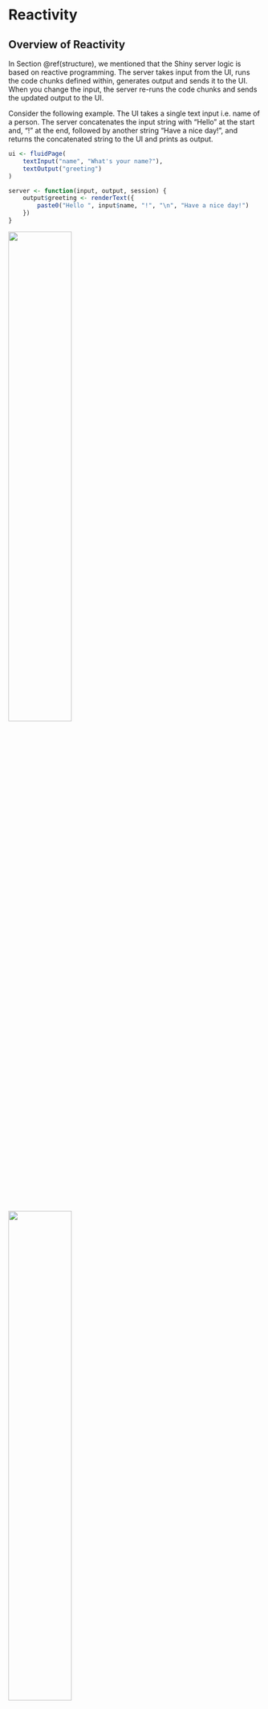 # Reactivity{#reactivity}

## Overview of Reactivity

In Section \@ref(structure), we mentioned that the Shiny server logic is based on reactive programming. The server takes input from the UI, runs the code chunks defined within, generates output and sends it to the UI. When you change the input, the server re-runs the code chunks and sends the updated output to the UI.

Consider the following example. The UI takes a single text input i.e. name of a person. The server concatenates the input string with "Hello" at the start and, "!" at the end, followed by another string "Have a nice day!", and returns the concatenated string to the UI and prints as output.
```r
ui <- fluidPage(
    textInput("name", "What's your name?"),
    textOutput("greeting")
)

server <- function(input, output, session) {
    output$greeting <- renderText({
        paste0("Hello ", input$name, "!", "\n", "Have a nice day!")
    })
}
```
![](figs/Nitika.png){width=50%}
![](figs/Batman.png){width=50%}
![](figs/Aladdin.png){width=50%}

### Challenge 3: Modify `greeting.R` to print the uppercase letters (breakout){- .challenge}
Open `ShinyApps/reactive/greeting.R` and edit the file to print the input name in uppercase letters. The new app should:

* Ask your name in lowercase letters, example: "batman".

* And outputs- "Your name in uppercase letters is: BATMAN".

Hint: Get help on  `toupper()`

## R expressiovs vs Reactive expressions

Most R code typically deals with static data. What makes Shiny apps magical is the fact that they are interactive which is made possible due to  reactivity. There are two important aspects to reactivity:

1. Reactive expressions produce the latest computation

2. Reactive expressions save re-computation.

Conside the following example. We assign a value of `5` to the variable `a`. Using R expressions, we add `10` to `a`, which prints the result as `15`. Then, we update the value of `a` to `10`. Even though, the new value of `a` is now `10`, nothing happens! This is because, we haven't called the expression `a + 10`. In order to see the updated output of our expression, we need to explicitly re-run the expression. This is how the R expressions work.

```r
a <- 5
(sum <- a + 10)
```

```r
a <- 10
sum
```

However, this problem could be solved by using a function. Here we create a function to add `10` to a number. 
```r
add10 <- function(num){
    result <- num + 10
    return(result)
}
add10(a)
```
Using a function gives us the latest compute with the latest input value. However, it doesn't save computation. The function will perform the computation even if the input value remains unchanged. That's just how functions work.

```r
add10(num=10)
```

When working with trivial examples or data sets, computation isn't an issue. But with increasing complexity, computation can be really expensive. We can save re-computation and get the latest computation with the magic of Reactive programming. Now, let's take a look at some reactive expressions.


The input of a reactive expression is called a reactive input. When we change the reactive input value `input$a`, the expression itself changes and re-executes itself, only if necessary.

Example of a reactive expression
```r
library(shiny)
y <- reactive(input$a + 1)
```

You can write the same expression in different ways:
```r
# or
y <- reactive({
    input$a + 1
})

# or
y <- reactive({
    return(input$a + 1)
})
```

### Advanced: Workings of reactive expressions {- .advanced}
This is an optional section that explains the workings of reactive expressions in a little more detail.

In the following example, we have a reactive input `input$a`, where `a =1`. We create a reactive expression, `expr1` which is just a function.
```r
input <- reactiveValues(a=1)

expr1 <- reactive({
    (input$a + 3)*4})
```

`isolate()` helps us view the values of the reactive expression in the R console. 
```r

isolate(expr1())
```

Now, we change the value of our reactive input and update the expression. Remember, we're not computing anything, we're just updating an expression.
```r
input <- reactiveValues(a=5)

expr1 <- reactive({
    (input$a + 3)*4})
```


```r
isolate(expr1())
```

## Accessing Reactivity

There are two types of functions that we can use to access reactivity. We can use `render` functions or the `reactive` function. In most simple examples of Shiny applications, we are able to directly connect/link an input widget and an output object with a `renderX` function (e.g `renderTable`, `renderText`, `renderPlot`). These `renderX` functions are activated/re-calculated whenever the value of `input$someInputId` provided to that `renderX` function is updated/changed.

In such situations, the result is directed to an output on the UI. But what if you wanted to use the calculated result for multiple outputs? Since the `render` function directs its result into an output, this means that this value is not freely available to be used by other `render` functions. One solution could be to run the calculation multiple times with each `render` function. This isn't a very efficient solution but it might be one that would do the job. However consider if the calculation was a very large one, rerunning this calculation multiple times might slow the app down a lot to the point of it becoming inoperable.

This is a situation where a `reactive` function would be useful. The output of a reactive function can be assigned to a variable name and this variable can be called within different `render` functions. Like a `render` function, the `reactive` function is recalculated any time the value of `input$anInputId` inside the reactive function is updated or changed. 

Therefore for a more efficient solution, the calculation could performed in the reactive function once and then in multiple `render` functions, the value of the `reactive` function could be called.

Here is an example without a `reactive` function, somewhat contrived:

```r
library(shiny)
data("airquality")

ui <- fluidPage(
  sliderInput(inputId = "tempModifier", label = "this slider will multiply the temperature column of the `airquality` dataset by the selected value", min = 0, 
        max = 100, value = 50),
  textOutput(outputId = "airResult"),
  plotOutput(outputId = "plotResult")
)

server <- function(input, output, session) {
  output$airResult <- renderText({
    new_temp <- airquality$Temp * input$tempModifier 
    paste0("the average of the modified temperature is:", mean(new_temp))
  })
  
  output$plotResult <-  renderPlot({
    new_temp <- airquality$Temp * input$tempModifier # we are performing the same calculation twice
    plot(x=airquality$Temp, y = new_temp, ylim = c(0, 8000))
  })
  
}

shinyApp(ui, server)
```

Here an example with a `reactive` function:

```r
library(shiny)
data("airquality")

ui <- fluidPage(
  sliderInput(inputId = "tempModifier", label = "this slider will multiply the temperature column of the `airquality` dataset by the selected value", min = 0, 
        max = 100, value = 50),
  textOutput(outputId = "airResult"),
  plotOutput(outputId = "plotResult")
)

server <- function(input, output, session) {
  # we've used a reactive function to create a reactive variable which can be used by both render functions 
  new_temp <-  reactive({
    airquality$Temp * input$tempModifier
  })
  
  output$airResult <- renderText({
    paste0("the average of the modified temperature is:", mean(new_temp()))
  })
  
  output$plotResult <-  renderPlot({
    plot(x=airquality$Temp, y = new_temp(), ylim = c(0, 8000))
  })
  
}

shinyApp(ui, server)
```


### Challenge 4: Create a function that uses pythagoras theorm to calculate hypotenuse, if height and base variables are given (breakout).{- .challenge}
In this challenge, you have 2 input sliders for `a` and `b` in the UI. Create a server function to compute pythagoras theorm and calculate hypotenuse.
```r
ui_pythagoras <- fluidPage(
    titlePanel("Hypotenuse app"),
    sliderInput("a", "Length a", 0, 10, 5),
    sliderInput("b", "Length b", 0, 10, 5)
    )
```

